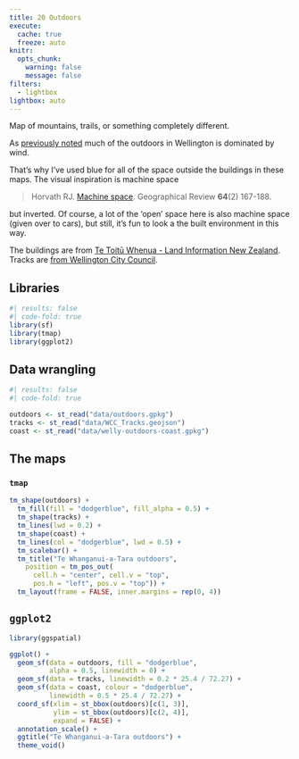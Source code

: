 ```yaml
---
title: 20 Outdoors
execute: 
  cache: true
  freeze: auto
knitr:
  opts_chunk: 
    warning: false
    message: false
filters:
  - lightbox
lightbox: auto
---
```


Map of mountains, trails, or something completely different.

As [previously noted](_18-atmosphere.qmd) much of the outdoors in Wellington is dominated by wind. 

That's why I've used blue for all of the space outside the buildings in these maps. The visual inspiration is machine space

> Horvath RJ. [Machine space](https://www.csun.edu/~rdavids/350fall08/350readings/Horvath%20Machine%20space.pdf). Geographical Review **64**(2) 167-188.

but inverted. Of course, a lot of the 'open' space here is also machine space (given over to cars), but still, it's fun to look a the built environment in this way.

The buildings are from [Te Toitū Whenua - Land Information New Zealand](https://data.linz.govt.nz/layer/101290-nz-building-outlines/). Tracks are [from Wellington City Council](https://catalogue.data.govt.nz/dataset/wcc-tracks4).

## Libraries
```r
#| results: false
#| code-fold: true
library(sf)
library(tmap)
library(ggplot2)
```

## Data wrangling
```r
#| results: false
#| code-fold: true

outdoors <- st_read("data/outdoors.gpkg")
tracks <- st_read("data/WCC_Tracks.geojson")
coast <- st_read("data/welly-outdoors-coast.gpkg")
```

## The maps
### `tmap`
```r
tm_shape(outdoors) +
  tm_fill(fill = "dodgerblue", fill_alpha = 0.5) +
  tm_shape(tracks) +
  tm_lines(lwd = 0.2) +
  tm_shape(coast) +
  tm_lines(col = "dodgerblue", lwd = 0.5) +
  tm_scalebar() +
  tm_title("Te Whanganui-a-Tara outdoors",
    position = tm_pos_out(
      cell.h = "center", cell.v = "top",
      pos.h = "left", pos.v = "top")) +
  tm_layout(frame = FALSE, inner.margins = rep(0, 4))
```

## `ggplot2`
```r
library(ggspatial)

ggplot() +
  geom_sf(data = outdoors, fill = "dodgerblue", 
          alpha = 0.5, linewidth = 0) +
  geom_sf(data = tracks, linewidth = 0.2 * 25.4 / 72.27) +
  geom_sf(data = coast, colour = "dodgerblue",
          linewidth = 0.5 * 25.4 / 72.27) +
  coord_sf(xlim = st_bbox(outdoors)[c(1, 3)],
           ylim = st_bbox(outdoors)[c(2, 4)],
           expand = FALSE) +
  annotation_scale() +
  ggtitle("Te Whanganui-a-Tara outdoors") +
  theme_void()
```